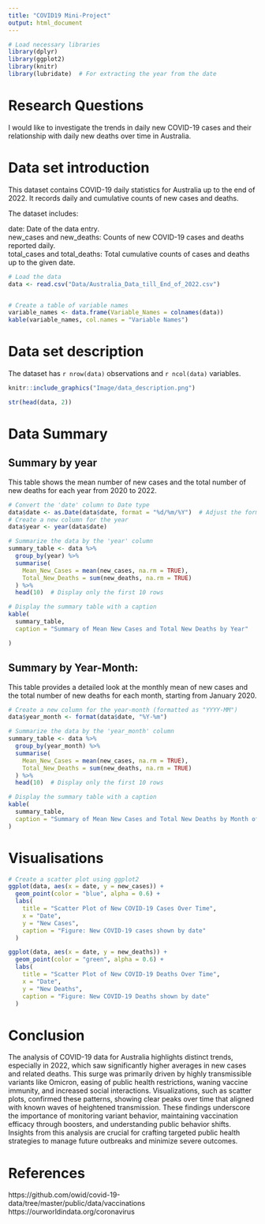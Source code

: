 ```yaml
---
title: "COVID19 Mini-Project"
output: html_document
---
```


```r
# Load necessary libraries
library(dplyr)
library(ggplot2)
library(knitr)
library(lubridate)  # For extracting the year from the date
```

# Research Questions

I would like to investigate the trends in daily new COVID-19 cases and their relationship with daily new deaths over time in Australia.

# Data set introduction

This dataset contains COVID-19 daily statistics for Australia up to the end of 2022. It records daily and cumulative counts of new cases and deaths.

The dataset includes:

date: Date of the data entry. <br>
new_cases and new_deaths: Counts of new COVID-19 cases and deaths reported daily.<br>
total_cases and total_deaths: Total cumulative counts of cases and deaths up to the given date.<br>

```r
# Load the data
data <- read.csv("Data/Australia_Data_till_End_of_2022.csv")


# Create a table of variable names
variable_names <- data.frame(Variable_Names = colnames(data))
kable(variable_names, col.names = "Variable Names")
```
# Data set description

The dataset has `r nrow(data)` observations and `r ncol(data)` variables.

```r
knitr::include_graphics("Image/data_description.png")

str(head(data, 2))
```

# Data Summary

## Summary by year

This table shows the mean number of new cases and the total number of new deaths for each year from 2020 to 2022.

```r
# Convert the 'date' column to Date type
data$date <- as.Date(data$date, format = "%d/%m/%Y")  # Adjust the format if necessary
# Create a new column for the year
data$year <- year(data$date)

# Summarize the data by the 'year' column
summary_table <- data %>%
  group_by(year) %>%
  summarise(
    Mean_New_Cases = mean(new_cases, na.rm = TRUE),
    Total_New_Deaths = sum(new_deaths, na.rm = TRUE)
  ) %>%
  head(10)  # Display only the first 10 rows

# Display the summary table with a caption
kable(
  summary_table,
  caption = "Summary of Mean New Cases and Total New Deaths by Year"

)
```
## Summary by Year-Month:

This table provides a detailed look at the monthly mean of new cases and the total number of new deaths for each month, starting from January 2020.

```r

# Create a new column for the year-month (formatted as "YYYY-MM")
data$year_month <- format(data$date, "%Y-%m")

# Summarize the data by the 'year_month' column
summary_table <- data %>%
  group_by(year_month) %>%
  summarise(
    Mean_New_Cases = mean(new_cases, na.rm = TRUE),
    Total_New_Deaths = sum(new_deaths, na.rm = TRUE)
  ) %>%
  head(10)  # Display only the first 10 rows

# Display the summary table with a caption
kable(
  summary_table,
  caption = "Summary of Mean New Cases and Total New Deaths by Month of Each Year"
)

```

# Visualisations
```r
# Create a scatter plot using ggplot2
ggplot(data, aes(x = date, y = new_cases)) +
  geom_point(color = "blue", alpha = 0.6) +
  labs(
    title = "Scatter Plot of New COVID-19 Cases Over Time",
    x = "Date",
    y = "New Cases",
    caption = "Figure: New COVID-19 cases shown by date"
  )

ggplot(data, aes(x = date, y = new_deaths)) +
  geom_point(color = "green", alpha = 0.6) +
  labs(
    title = "Scatter Plot of New COVID-19 Deaths Over Time",
    x = "Date",
    y = "New Deaths",
    caption = "Figure: New COVID-19 Deaths shown by date"
  )

```
# Conclusion

The analysis of COVID-19 data for Australia highlights distinct trends, especially in 2022, which saw significantly higher averages in new cases and related deaths. This surge was primarily driven by highly transmissible variants like Omicron, easing of public health restrictions, waning vaccine immunity, and increased social interactions. Visualizations, such as scatter plots, confirmed these patterns, showing clear peaks over time that aligned with known waves of heightened transmission. These findings underscore the importance of monitoring variant behavior, maintaining vaccination efficacy through boosters, and understanding public behavior shifts. Insights from this analysis are crucial for crafting targeted public health strategies to manage future outbreaks and minimize severe outcomes.

# References

https://github.com/owid/covid-19-data/tree/master/public/data/vaccinations
https://ourworldindata.org/coronavirus
